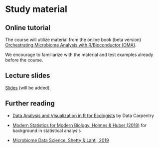 # Study material {#material}

## Online tutorial

The course will utilize material from the online book (beta version)
[Orchestrating Microbiome Analysis with R/Bioconductor (OMA)](microbiome.github.io/OMA).

We encourage to familiarize with the material and test examples
already before the course.


## Lecture slides

[Slides](https://github.com/microbiome/course_2022_oulu/tree/main/slides) (will be added).


## Further reading

* [Data Analysis and Visualization in R for Ecologists](https://datacarpentry.org/R-ecology-lesson/) by Data Carpentry

* [Modern Statistics for Modern Biology. Holmes & Huber (2018)](http://web.stanford.edu/class/bios221/book/) for background in statistical analysis

* [Microbiome Data Science. Shetty & Lahti, 2019](https://openresearchlabs.github.io/publications/papers/2018-Shetty-Lahti-MDS.pdf)










